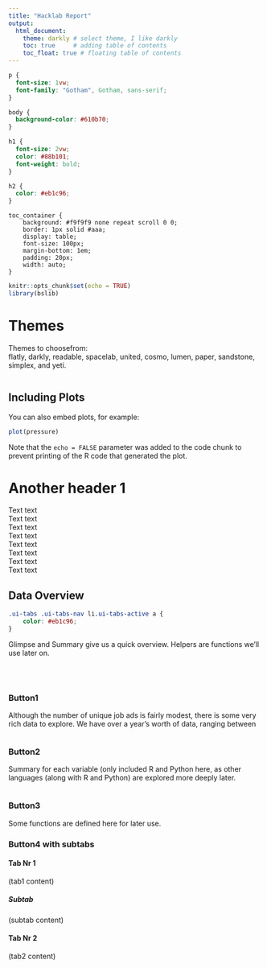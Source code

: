 ```yaml
---
title: "Hacklab Report"
output: 
  html_document:
    theme: darkly # select theme, I like darkly
    toc: true     # adding table of contents
    toc_float: true # floating table of contents
---
```

```css
p {                 
  font-size: 1vw;
  font-family: "Gotham", Gotham, sans-serif;
}

body {               
  background-color: #610b70;
}

h1 {             
  font-size: 2vw;
  color: #88b101;
  font-weight: bold;
}

h2 {            
  color: #eb1c96;
}
```
<!-- 
highest header (h1) styling (Header indicated by #)
subheader (h2) styling (Header indicated by ##)
body = background
vw is for responsive font size
-->


```table
toc_container {
    background: #f9f9f9 none repeat scroll 0 0;
    border: 1px solid #aaa;
    display: table;
    font-size: 100px;
    margin-bottom: 1em;
    padding: 20px;
    width: auto;
}
```

```r
knitr::opts_chunk$set(echo = TRUE)
library(bslib)
```

# Themes
Themes to choosefrom: <br>
flatly, darkly, readable, spacelab, united, cosmo, lumen, paper, sandstone, simplex, and yeti.

```r

```

## Including Plots

You can also embed plots, for example:

```r
plot(pressure)
```

Note that the `echo = FALSE` parameter was added to the code chunk to prevent printing of the R code that generated the plot.

# Another header 1
Text text <br>
Text text <br>
Text text <br>
Text text <br>
Text text <br>
Text text <br>
Text text <br>
Text text <br>

## Data Overview {.tabset .tabset-fade  .tabset-pills .pad}
```css
.ui-tabs .ui-tabs-nav li.ui-tabs-active a {
    color: #eb1c96;
}
```

<!-- tabset-pills is the background color of the button
.tabset-fade indicates whether the button should fade when clicking on the button
.tabset is the command to create a button/tab
-->

Glimpse and Summary give us a quick overview. Helpers are functions we'll use later on. 

<br><br>

### Button1

Although the number of unique job ads is fairly modest, there is some very rich data to explore. We have over a year's worth of data, ranging between

```r

```


### Button2

Summary for each variable (only included R and Python here, as other languages (along with R and Python) are explored more deeply later.

```r

```


### Button3

Some functions are defined here for later use.

### Button4 with subtabs {.tabset}
#### Tab Nr 1{.tabset}
(tab1 content)

##### Subtab
(subtab content)

#### Tab Nr 2
(tab2 content)
<!-- Important to note: Buttons need to be one level below the title
-->

